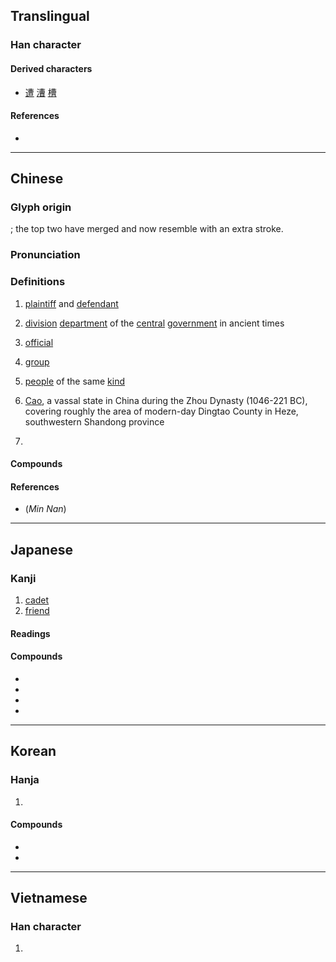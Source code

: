 {{also|曺}}
{{character info}}
==Translingual==

===Han character===
{{Han char|rn=73|rad=曰|as=07|sn=11|four=55606|canj=TWA|ids=⿱⿻一曲曰}}

====Derived characters====
* [[遭]] [[漕]] [[槽]]

====References====
* {{Han ref|kx=0502.130|dkj=14297|dj=0876.030|hdz=21511.060|uh=66F9|ud=26361|bh=B1E4|bd=45540}}

----

==Chinese==
{{zh-forms}}

===Glyph origin===
{{Han etym}}
{{Han compound|東|東|曰}}; the top two {{lang|zh|東}} have merged and now resemble {{m|zh|曲}} with an extra stroke.

===Pronunciation===
{{zh-pron
|m=cáo
|m-s=
|c=cou4
|c-t=tau3
|g=
|h=pfs=chhò;gd=cau2
|j=
|mb=cǎu
|md=cò̤
|mn=tw,xm,zz:chô/qz:chô͘
|mn-t=cao5
|w=3zau
|x=
|mc=y
|oc=y
|ma=
|cat=n
}}

===Definitions===
{{zh-hanzi}}

# {{zh-obsolete}} [[plaintiff]] and [[defendant]]
# {{zh-obsolete}} [[division]] [[department]] of the [[central]] [[government]] in ancient times
# {{zh-obsolete}} [[official]]
# {{zh-obsolete}} [[group]]
# {{lb|zh|literary}} [[people]] of the same [[kind]]
#: {{zh-x|爾曹|you all}}
# [[w:Cao (state)|Cao]], a vassal state in China during the Zhou Dynasty (1046-221 BC), covering roughly the area of modern-day Dingtao County in Heze, southwestern Shandong province
# {{surname|zh}}
#: {{zh-x|^曹 ^丕|{{w|Cao Pi|'''Cao''' Pi}}}}

====Compounds====
{{zh-der|仙曹|兒曹|倒曹|坐曹|印曹|儀曹|三曹對案|市曹|徐母罵曹|天曹|功曹|分曹|敖曹|我曹|曹劌論戰|爾曹|捉放曹|清曹峻府|曹魏|曹洞宗|才當曹斗|曹全碑|曹門|法曹|曹族|曹娥江|曹柯之盟|曹娥碑|曹國舅|曹丘|擊鼓罵曹|曹社之謀|陰曹|賊曹|綁赴市曹|蕭曹|部曹|陰曹地府|蕭規曹隨|曹市|曹楊|馬曹廟}}

====References====
* (''Min Nan'') {{thcwd|41170}}

{{zh-cat|Occupations|Places in China}}

----

==Japanese==

===Kanji===
{{ja-kanji|grade=c|rs=曰07}}

# [[cadet]]
# [[friend]]

====Readings====
{{ja-readings
|goon=ぞう<ざう
|kanon=そう<さう
|kun=つかさ-, ともがら-, へや
}}

====Compounds====
* {{ja-r|軍%曹|ぐん%そう}}
* {{ja-r|曹%長|そう%ちょう}}
* {{ja-r|御%曹%司|おん%ぞう%し}}
* {{ja-r|重%曹|じゅう%そう}}

----

==Korean==

===Hanja===
{{ko-hanja|조}}

# {{rfdef|ko|sort=曰07}}

====Compounds====
* {{ko-l|曹溪宗|조계종}}
* {{ko-l|六曹|육조}}

----

==Vietnamese==

===Han character===
{{vi-readings|readings=Tào|rs=曰07}}

# {{rfdef|vi|sort=曰07}}